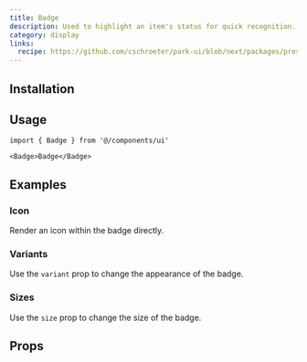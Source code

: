 ```yaml
---
title: Badge
description: Used to highlight an item's status for quick recognition.
category: display
links:
  recipe: https://github.com/cschroeter/park-ui/blob/next/packages/preset/src/recipes/badge.ts
---
```


<ComponentExample name="basic" />

## Installation

<InstallationGuide />

## Usage

```tsx
import { Badge } from '@/components/ui'
```

```tsx
<Badge>Badge</Badge>
```

## Examples

### Icon

Render an icon within the badge directly.

<ComponentExample name="icon" />

### Variants

Use the `variant` prop to change the appearance of the badge.

<ComponentExample name="variants" />

### Sizes

Use the `size` prop to change the size of the badge.

<ComponentExample name="sizes" />

## Props